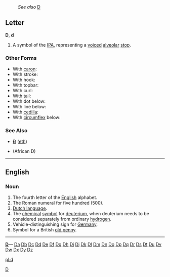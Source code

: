 :''See also'' [[D]]
==Letter==
'''D''', '''d'''

#A symbol of the [[IPA]], representing a [[voiced]] [[alveolar]] [[stop]].

===Other Forms===
*With [[caron]]: {{IPA|[[ď]]}}
*With stroke: {{IPA|[[đ]]}}
*With hook: {{IPA|[[ɗ]]}}
*With topbar: {{IPA|[[ƌ]]}}
*With curl: {{IPA|[[ȡ]]}}
*With tail: {{IPA|[[ɖ]]}}
*With dot below: {{IPA|[[ḍ]]}}
*With line below: {{IPA|[[ḏ]]}}
*With [[cedilla]]: {{IPA|[[ḑ]]}}
*With [[circumflex]] below: {{IPA|[[ḓ]]}}
===See Also===
*[[Ð]] ([[eth]])
*{{IPA|[[Ɖ]]}} (African D)
[[Category:Latin letters|D]]
----

==English==
===Noun===

#The fourth letter of the [[English]] alphabet.
#The Roman numeral for five hundred (500).
#[[Dutch language]].
#The [[chemical]] [[symbol]] for [[deuterium]], when deuterium needs to be considered separately from ordinary [[hydrogen]].
#Vehicle-distinguishing sign for [[Germany]].
#Symbol for a British [[old penny]].
----
{{indexletters1}}  '''[http://wiktionary.org/w/wiki.phtml?title=Special:Allpages&from=D D] '''— [http://wiktionary.org/w/wiki.phtml?title=Special:Allpages&from=Da Da] [http://wiktionary.org/w/wiki.phtml?title=Special:Allpages&from=Db Db] [http://wiktionary.org/w/wiki.phtml?title=Special:Allpages&from=Dc Dc] [http://wiktionary.org/w/wiki.phtml?title=Special:Allpages&from=Dd Dd] [http://wiktionary.org/w/wiki.phtml?title=Special:Allpages&from=De De] [http://wiktionary.org/w/wiki.phtml?title=Special:Allpages&from=Df Df] [http://wiktionary.org/w/wiki.phtml?title=Special:Allpages&from=Dg Dg] [http://wiktionary.org/w/wiki.phtml?title=Special:Allpages&from=Dh Dh] [http://wiktionary.org/w/wiki.phtml?title=Special:Allpages&from=Di Di] [http://wiktionary.org/w/wiki.phtml?title=Special:Allpages&from=Dj Dj] [http://wiktionary.org/w/wiki.phtml?title=Special:Allpages&from=Dk Dk] [http://wiktionary.org/w/wiki.phtml?title=Special:Allpages&from=Dl Dl] [http://wiktionary.org/w/wiki.phtml?title=Special:Allpages&from=Dm Dm] [http://wiktionary.org/w/wiki.phtml?title=Special:Allpages&from=Dn Dn] [http://wiktionary.org/w/wiki.phtml?title=Special:Allpages&from=Do Do] [http://wiktionary.org/w/wiki.phtml?title=Special:Allpages&from=Dp Dp] [http://wiktionary.org/w/wiki.phtml?title=Special:Allpages&from=Dq Dq] [http://wiktionary.org/w/wiki.phtml?title=Special:Allpages&from=Dr Dr] [http://wiktionary.org/w/wiki.phtml?title=Special:Allpages&from=Ds Ds] [http://wiktionary.org/w/wiki.phtml?title=Special:Allpages&from=Dt Dt] [http://wiktionary.org/w/wiki.phtml?title=Special:Allpages&from=Du Du] [http://wiktionary.org/w/wiki.phtml?title=Special:Allpages&from=Dv Dv] [http://wiktionary.org/w/wiki.phtml?title=Special:Allpages&from=Dw Dw] [http://wiktionary.org/w/wiki.phtml?title=Special:Allpages&from=Dx Dx] [http://wiktionary.org/w/wiki.phtml?title=Special:Allpages&from=Dy Dy] [http://wiktionary.org/w/wiki.phtml?title=Special:Allpages&from=Dz Dz]<br>
{{indexletters2}}

[[pl:d]]
